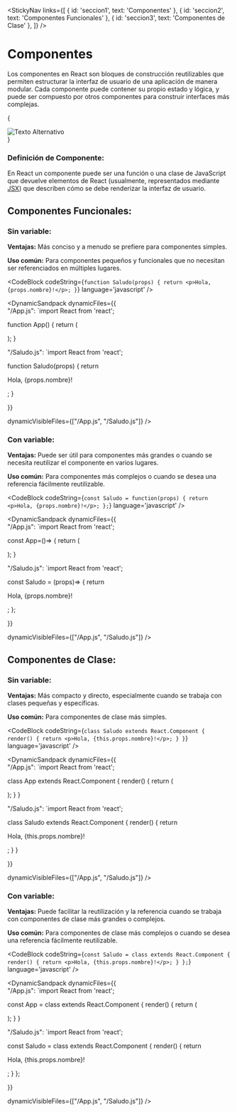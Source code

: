 
<StickyNav
  links={[
    { id: 'seccion1', text: 'Componentes' },
    { id: 'seccion2', text: 'Componentes Funcionales' },
    { id: 'seccion3', text: 'Componentes de Clase' },
  ]}
/>

<a id="seccion1"></a>
# Componentes

Los componentes en React son bloques de construcción reutilizables que permiten estructurar la interfaz de usuario de una aplicación de manera modular. 
Cada componente puede contener su propio estado y lógica, y puede ser compuesto por otros componentes para construir interfaces más complejas.

{
<div style={{ display: 'flex', justifyContent: 'center', alignItems: 'center' }}>
  <img src={Reacts} alt="Texto Alternativo" style={{ width: '700px', height: '380px', position: 'relative', margin: '32px' }} />
</div>
}

### Definición de Componente:

En React un componente puede ser una función o una clase de JavaScript que devuelve elementos de React (usualmente, representados mediante [JSX](/docs/conceptos-de-react-09-jsx--docs)) que 
describen cómo se debe renderizar la interfaz de usuario.

<a id="seccion2"></a>
## Componentes Funcionales:

### Sin variable:

**Ventajas:** Más conciso y a menudo se prefiere para componentes simples.

**Uso común:** Para componentes pequeños y funcionales que no necesitan ser referenciados en múltiples lugares.

<CodeBlock
  codeString={`
  function Saludo(props) {
    return <p>Hola, {props.nombre}!</p>;
  }
  `} 
  language='javascript'
/>

<DynamicSandpack
dynamicFiles={{    
"/App.js": 
`import React from 'react';

function App() {
  return (
    <div>
      <Saludo nombre="Usuario" />
    </div>
  );
}


"/Saludo.js":
`import React from 'react';

function Saludo(props) {
  return <p>Hola, {props.nombre}!</p>;
}

  }}
  
  dynamicVisibleFiles={["/App.js", "/Saludo.js"]}
/>

### Con variable:

**Ventajas:** Puede ser útil para componentes más grandes o cuando se necesita reutilizar el componente en varios lugares.

**Uso común:** Para componentes más complejos o cuando se desea una referencia fácilmente reutilizable.

<CodeBlock
  codeString={`
  const Saludo = function(props) {
    return <p>Hola, {props.nombre}!</p>;
  };
  `} 
  language='javascript'
/>

<DynamicSandpack
dynamicFiles={{    
"/App.js": 
`import React from 'react';

const App=()=> {
  return (
    <div>
      <Saludo nombre="Usuario" />
    </div>
  );
}


"/Saludo.js":
`import React from 'react';

const Saludo = (props)=> {
    return <p>Hola, {props.nombre}!</p>;
};

  }}
  
  dynamicVisibleFiles={["/App.js", "/Saludo.js"]}
/>

<a id="seccion3"></a>
## Componentes de Clase:

### Sin variable:

**Ventajas:** Más compacto y directo, especialmente cuando se trabaja con clases pequeñas y específicas.

**Uso común:** Para componentes de clase más simples.

<CodeBlock
  codeString={`
  class Saludo extends React.Component {
    render() {
        return <p>Hola, {this.props.nombre}!</p>;
    }
  }
  `} 
  language='javascript'
/>

<DynamicSandpack
dynamicFiles={{    
"/App.js": 
`import React from 'react';

class App extends React.Component {
  render() {
    return (
      <div>
        <Saludo nombre="Usuario" />
      </div>
    );
  }
}


"/Saludo.js":
`import React from 'react';

class Saludo extends React.Component {
  render() {
    return <p>Hola, {this.props.nombre}!</p>;
  }
}

  }}
  
  dynamicVisibleFiles={["/App.js", "/Saludo.js"]}
/>

### Con variable:

**Ventajas:** Puede facilitar la reutilización y la referencia cuando se trabaja con componentes de clase más grandes o complejos.

**Uso común:** Para componentes de clase más complejos o cuando se desea una referencia fácilmente reutilizable.

<CodeBlock
  codeString={`
  const Saludo = class extends React.Component {
    render() {
        return <p>Hola, {this.props.nombre}!</p>;
    }
  };
  `} 
  language='javascript'
/>

<DynamicSandpack
dynamicFiles={{    
"/App.js": 
`import React from 'react';

const App = class extends React.Component {
  render() {
    return (
      <div>
        <Saludo nombre="Usuario" />
      </div>
    );
  }
}


"/Saludo.js":
`import React from 'react';

  const Saludo = class extends React.Component {
    render() {
        return <p>Hola, {this.props.nombre}!</p>;
    }
  };

  }}
  
  dynamicVisibleFiles={["/App.js", "/Saludo.js"]}
/>